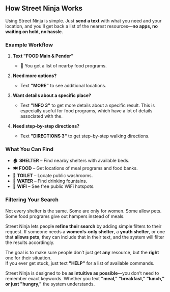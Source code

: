 <h2 className="mt-12 dark:text-teal-400">How Street Ninja Works</h2>

Using Street Ninja is simple. Just **send a text** with what you need and your location, and you'll get back a list of the nearest resources—**no apps, no waiting on hold, no hassle**.  

### **Example Workflow**  

1. **Text "FOOD Main & Pender"**  
   - 📍 You get a list of nearby food programs.  

2. **Need more options?**  
   - Text **"MORE"** to see additional locations.  

3. **Want details about a specific place?**  
   - Text **"INFO 3"** to get more details about a specific result. This is especially useful for food programs, which have a lot of details associated with the. 

4. **Need step-by-step directions?**  
   - Text **"DIRECTIONS 3"** to get step-by-step walking directions.  

### **What You Can Find**  
- 🏠 **SHELTER** – Find nearby shelters with available beds.  
- 🍽 **FOOD** – Get locations of meal programs and food banks.  
- 🚻 **TOILET** – Locate public washrooms.  
- 🚰 **WATER** – Find drinking fountains.  
- 📶 **WIFI** – See free public WiFi hotspots.  

### **Filtering Your Search**  

Not every shelter is the same. Some are only for women. Some allow pets. Some food programs give out hampers instead of meals.  

Street Ninja lets people **refine their search** by adding simple filters to their request. If someone needs a **women’s-only shelter**, a **youth shelter**, or one that **allows pets**, they can include that in their text, and the system will filter the results accordingly.  

The goal is to make sure people don’t just get **any** resource, but the **right** one for their situation.  
If you ever get stuck, just text **"HELP"** for a list of available commands.  

Street Ninja is designed to be **as intuitive as possible**—you don’t need to remember exact keywords. Whether you text **"meal," "breakfast," "lunch," or just "hungry,"** the system understands.  
